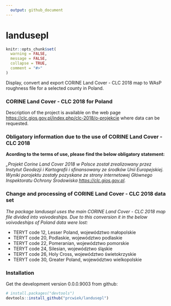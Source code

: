 ```yaml
---
  output: github_document
---
```

  landusepl
======

<!-- README.md is generated from README.Rmd. Please edit that file -->

```r
knitr::opts_chunk$set(
  warning = FALSE,
  message = FALSE,
  collapse = TRUE,
  comment = "#>"
)
```

Display, convert and export CORINE Land Cover - CLC 2018 map to WAsP roughness file for a selected county in Poland.

### CORINE Land Cover - CLC 2018 for Poland
Description of the project is available on the web page <https://clc.gios.gov.pl/index.php/clc-2018/o-projekcie> where data can be requested.

### Obligatory information due to the use of CORINE Land Cover - CLC 2018

**Acording to the terms of use, please find the below obligatory statement:**

*„Projekt Corine Land Cover 2018 w Polsce został zrealizowany przez Instytut Geodezji i Kartografii i sfinansowany ze środków Unii Europejskiej. Wyniki porojektu zostały pozyskane ze strony internetowej Głównego Inspektoratu Ochrony Środowiska <https://clc.gios.gov.pl>.*

### Change and processing of CORINE Land Cover - CLC 2018 data set

*The package landusepl uses the main CORINE Land Cover - CLC 2018 map file divided into voivodeships. Due to this conversion it in the below voivodeships of Poland data were lost:*

* TERYT code 12, Lesser Poland, województwo małopolskie
* TERYT code 20, Podlaskie, województwo podlaskie
* TERYT code 22, Pomeranian, województwo pomorskie
* TERYT code 24, Silesian, województwo śląskie
* TERYT code 26, Holy Cross, województwo świetokrzyskie
* TERYT code 30, Greater Poland, województwo wielkopolskie

### Installation

Get the development version 0.0.0.9003 from github:

```r
# install.packages("devtools")
devtools::install_github("prcwiek/landusepl")
```
